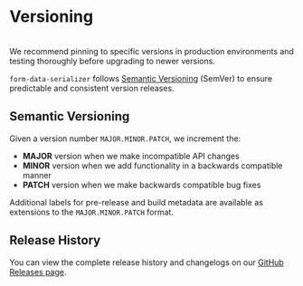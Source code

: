 # Versioning

<br/>

<Callout type="info" title="Unstable Warning">
  We recommend pinning to specific versions in production environments and testing thoroughly before upgrading to newer versions.
</Callout>


`form-data-serializer` follows [Semantic Versioning](https://semver.org/) (SemVer) to ensure predictable and consistent version releases.

## Semantic Versioning

Given a version number `MAJOR.MINOR.PATCH`, we increment the:

- **MAJOR** version when we make incompatible API changes
- **MINOR** version when we add functionality in a backwards compatible manner  
- **PATCH** version when we make backwards compatible bug fixes

Additional labels for pre-release and build metadata are available as extensions to the `MAJOR.MINOR.PATCH` format.

## Release History

You can view the complete release history and changelogs on our [GitHub Releases page](https://github.com/SebassNoob/serializer/releases).
